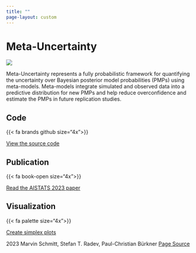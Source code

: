 ```yaml
---
title: ""
page-layout: custom
---
```



```{=html}
<div class="page-wrapper">
<div class="hero-wrapper">
  <div class="hero-title">
  <h1>Meta-Uncertainty</h1>
  </div>
  <div class="hero-image">
    <img src="images/meta-uncertainty-banner.png">
  <div class="hero-description">
  <p>
    Meta-Uncertainty represents a fully probabilistic framework for quantifying the uncertainty over Bayesian posterior model probabilities (PMPs) using meta-models. Meta-models integrate simulated and observed data into a predictive distribution for new PMPs and help reduce overconfidence and estimate the PMPs in future replication studies.
  </p>
  </div>
</div>
</div>
</div>

<script src="js/jquery.min.js"></script>
<script src="js/mixture.js"></script>
```

:::{.grid .link-section}

::: {.g-col-12 .g-col-md-4 .d-flex .flex-column .align-items-center}

# Code

{{< fa brands github size="4x">}}

<a href="https://github.com/marvinschmitt/MetaUncertaintyPaper" target="_blank" class="btn btn-outline-dark" role="button">View the source code</a>
:::

::: {.g-col-12 .g-col-md-4 .d-flex .flex-column .align-items-center}
# Publication

{{< fa book-open size="4x">}}

<a href="https://arxiv.org/abs/2210.07278" target="_blank" class="btn btn-outline-dark" role="button">Read the AISTATS 2023 paper</a>
:::

::: {.g-col-12 .g-col-md-4 .d-flex .flex-column .align-items-center}
# Visualization

{{< fa palette size="4x">}}

<a href="https://www.marvinschmitt.com/blog/ggsimplex-prerelease/" target="_blank" class="btn btn-outline-dark" role="button">Create simplex plots</a>
:::

:::



```{=html}
<footer>
<span class="footer-left">
  <i class="fa-brands fa-creative-commons"></i> 2023 Marvin Schmitt, Stefan T. Radev, Paul-Christian Bürkner
</span>
<span class="footer-right">
  <a href="https://github.com/meta-uncertainty/meta-uncertainty.github.io"><i class="fa-brands fa-github"></i> Page Source</a>
</span>
</footer>
```